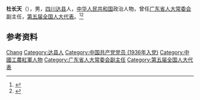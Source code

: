 '''杜长天'''（{{bd|1914年|9月|1995年|3月31日}}），男，[[四川|四川]][[达县|达县]]人，[[中华人民共和国|中华人民共和国]]政治人物，曾任[[广东省人大常委会|广东省人大常委会]]副主任，[[第五届全国人大代表|第五届全国人大代表]]。<ref>{{Cite book|title=中华人民共和国职官志|author=何虎生, 李耀东, 向常福主编|publisher=中国社会出版社|year=2003|isbn=9787800883934|location=北京|pages=}}</ref><ref>{{cite book|title=中囯人名大辞典·当代人物卷|author=廖盖隆等编|year=1990|publisher=上海辞书出版社|location=上海|page=}}</ref>

== 参考资料 ==
{{reflist}}

{{中国人物小作品}}

{{Authority control}}
{{DEFAULTSORT:Du杜}}
[[Category:杜姓|Chang]]
[[Category:达县人|Category:达县人]]
[[Category:中国共产党党员_(1936年入党)|Category:中国共产党党员 (1936年入党)]]
[[Category:中國工農紅軍人物|Category:中國工農紅軍人物]]
[[Category:广东省人大常委会副主任|Category:广东省人大常委会副主任]]
[[Category:第五届全国人大代表|Category:第五届全国人大代表]]